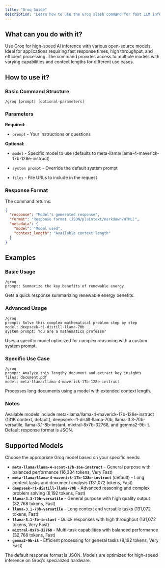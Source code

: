 ```yaml
---
title: "Groq Guide"
description: "Learn how to use the Groq slash command for fast LLM inference"
---
```


## What can you do with it?

Use Groq for high-speed AI inference with various open-source models. Ideal for applications requiring fast response times, high throughput, and efficient processing. The command provides access to multiple models with varying capabilities and context lengths for different use cases.

## How to use it?

### Basic Command Structure
```
/groq [prompt] [optional-parameters]
```

### Parameters

**Required:**

- `prompt` - Your instructions or questions

**Optional:**

- `model` - Specific model to use (defaults to meta-llama/llama-4-maverick-17b-128e-instruct)

- `system prompt` - Override the default system prompt

- `files` - File URLs to include in the request

### Response Format

The command returns:
```json
{
  "response": "Model's generated response",
  "format": "Response format (JSON/plaintext/markdown/HTML)",
  "metadata": {
    "model": "Model used",
    "context_length": "Available context length"
  }
}
```

## Examples

### Basic Usage
```
/groq
prompt: Summarize the key benefits of renewable energy
```
Gets a quick response summarizing renewable energy benefits.

### Advanced Usage
```
/groq
prompt: Solve this complex mathematical problem step by step
model: deepseek-r1-distill-llama-70b
system prompt: You are a mathematics professor
```
Uses a specific model optimized for complex reasoning with a custom system prompt.

### Specific Use Case
```
/groq
prompt: Analyze this lengthy document and extract key insights
files: document.pdf
model: meta-llama/llama-4-maverick-17b-128e-instruct
```
Processes long documents using a model with extended context length.

### Notes 

Available models include meta-llama/llama-4-maverick-17b-128e-instruct (131K context, default), deepseek-r1-distill-llama-70b, llama-3.3-70b-versatile, llama-3.1-8b-instant, mixtral-8x7b-32768, and gemma2-9b-it. Default response format is JSON. 

## Supported Models

Choose the appropriate Groq model based on your specific needs:

- **`meta-llama/llama-4-scout-17b-16e-instruct`** - General purpose with balanced performance (16,384 tokens, Very Fast)
- **`meta-llama/llama-4-maverick-17b-128e-instruct`** (default) - Long context tasks and document analysis (131,072 tokens, Fast)
- **`deepseek-r1-distill-llama-70b`** - Advanced reasoning and complex problem solving (8,192 tokens, Fast)
- **`llama-3.3-70b-versatile`** - General purpose with high quality output (32,768 tokens, Fast)
- **`llama-3.1-70b-versatile`** - Long context and versatile tasks (131,072 tokens, Fast)
- **`llama-3.1-8b-instant`** - Quick responses with high throughput (131,072 tokens, Very Fast)
- **`mixtral-8x7b-32768`** - Multi-task capabilities with balanced performance (32,768 tokens, Fast)
- **`gemma2-9b-it`** - Efficient processing for general tasks (8,192 tokens, Very Fast)

<Note>
The default response format is JSON. Models are optimized for high-speed inference on Groq's specialized hardware.
</Note> 